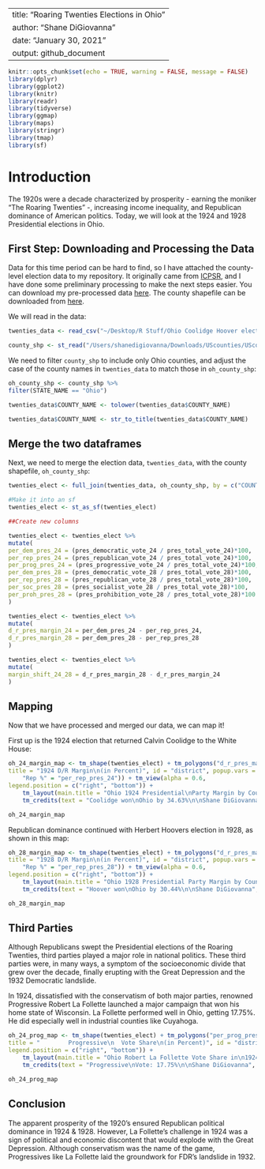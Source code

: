 ----
title: "Roaring Twenties Elections in Ohio"
author: "Shane DiGiovanna"
date: "January 30, 2021"
output: github_document
---

```r
knitr::opts_chunk$set(echo = TRUE, warning = FALSE, message = FALSE)
library(dplyr)
library(ggplot2)
library(knitr)
library(readr)
library(tidyverse)
library(ggmap)
library(maps)
library(stringr)
library(tmap)
library(sf)
```

# Introduction

The 1920s were a decade characterized by prosperity - earning the moniker "The Roaring Twenties" -, increasing income inequality, and Republican dominance of 
American politics. Today, we will look at the 1924 and 1928 Presidential elections in Ohio.

## First Step: Downloading and Processing the Data

Data for this time period can be hard to find, so I have attached the county-level election data to my repository. It originally came from [ICPSR](https://www.icpsr.umich.edu/web/pages/),
and I have done some preliminary processing to make the next steps easier. You can download my pre-processed data [here](https://raw.githubusercontent.com/shanedigiovanna/myrepotest1/main/Ohio%20Coolidge%20Hoover%20elections.csv).
The county shapefile can be downloaded from [here](https://community.esri.com/t5/arcgis-enterprise-portal/where-can-i-find-a-shapefile-with-all-us-counties-and-fips-code/td-p/307592).

We will read in the data:

```r
twenties_data <- read_csv("~/Desktop/R Stuff/Ohio Coolidge Hoover elections.csv")

county_shp <- st_read("/Users/shanedigiovanna/Downloads/UScounties/UScounties.shp")
```

We need to filter `county_shp` to include only Ohio counties, and adjust the case of the county names in `twenties_data` to match those in `oh_county_shp`:

```r
oh_county_shp <- county_shp %>%
filter(STATE_NAME == "Ohio")

twenties_data$COUNTY_NAME <- tolower(twenties_data$COUNTY_NAME)

twenties_data$COUNTY_NAME <- str_to_title(twenties_data$COUNTY_NAME)
```


## Merge the two dataframes

Next, we need to merge the election data, `twenties_data`, with the county shapefile, `oh_county_shp`:

```r
twenties_elect <- full_join(twenties_data, oh_county_shp, by = c("COUNTY_NAME" = "NAME"))

#Make it into an sf
twenties_elect <- st_as_sf(twenties_elect)

##Create new columns

twenties_elect <- twenties_elect %>%
mutate(
per_dem_pres_24 = (pres_democratic_vote_24 / pres_total_vote_24)*100,
per_rep_pres_24 = (pres_republican_vote_24 / pres_total_vote_24)*100,
per_prog_pres_24 = (pres_progressive_vote_24 / pres_total_vote_24)*100,
per_dem_pres_28 = (pres_democratic_vote_28 / pres_total_vote_28)*100,
per_rep_pres_28 = (pres_republican_vote_28 / pres_total_vote_28)*100,
per_soc_pres_28 = (pres_socialist_vote_28 / pres_total_vote_28)*100,
per_proh_pres_28 = (pres_prohibition_vote_28 / pres_total_vote_28)*100
)

twenties_elect <- twenties_elect %>%
mutate(
d_r_pres_margin_24 = per_dem_pres_24 - per_rep_pres_24,
d_r_pres_margin_28 = per_dem_pres_28 - per_rep_pres_28
)

twenties_elect <- twenties_elect %>%
mutate(
margin_shift_24_28 = d_r_pres_margin_28 - d_r_pres_margin_24
)
```


## Mapping

Now that we have processed and merged our data, we can map it! 

First up is the 1924 election that returned Calvin Coolidge to the White House:
```r
oh_24_margin_map <- tm_shape(twenties_elect) + tm_polygons("d_r_pres_margin_24", palette = "RdBu", breaks = seq(-50, 50, by = 10),
title = "1924 D/R Margin\n(in Percent)", id = "district", popup.vars = c("Dem/Rep Pres Margin" = "d_r_pres_margin_24", "Dem %" = "per_dem_pres_24", 
    "Rep %" = "per_rep_pres_24")) + tm_view(alpha = 0.6, 
legend.position = c("right", "bottom")) +
    tm_layout(main.title = "Ohio 1924 Presidential\nParty Margin by County", main.title.position = "center", legend.title.size = 0.9, legend.outside = TRUE) +
    tm_credits(text = "Coolidge won\nOhio by 34.63%\n\nShane DiGiovanna", position = c("left", "bottom"), size = 0.8)

oh_24_margin_map
```

Republican dominance continued with Herbert Hoovers election in 1928, as shown in this map:
```r
oh_28_margin_map <- tm_shape(twenties_elect) + tm_polygons("d_r_pres_margin_28", palette = "RdBu", breaks = seq(-50, 50, by = 10),
title = "1928 D/R Margin\n(in Percent)", id = "district", popup.vars = c("Dem/Rep Pres Margin" = "d_r_pres_margin_28", "Dem %" = "per_dem_pres_28", 
    "Rep %" = "per_rep_pres_28")) + tm_view(alpha = 0.6, 
legend.position = c("right", "bottom")) +
    tm_layout(main.title = "Ohio 1928 Presidential Party Margin by County", main.title.position = "center", legend.title.size = 0.9, legend.outside = TRUE) +
    tm_credits(text = "Hoover won\nOhio by 30.44%\n\nShane DiGiovanna", position = c("left", "bottom"), size = 0.8)

oh_28_margin_map
```

## Third Parties

Although Republicans swept the Presidential elections of the Roaring Twenties, third parties played a major role in national politics. These third parties were,
in many ways, a symptom of the socioeconomic divide that grew over the decade, finally erupting with the Great Depression and the 1932 Democratic landslide.

In 1924, dissatisfied with the conservatism of both major parties, renowned Progressive Robert La Follette launched a major campaign that won his home state of Wisconsin.
La Follette performed well in Ohio, getting 17.75%. He did especially well in industrial counties like Cuyahoga.

```r
oh_24_prog_map <- tm_shape(twenties_elect) + tm_polygons("per_prog_pres_24", palette = "Greens", breaks = seq(0, 25, by = 2.5),
title = "        Progressive\n  Vote Share\n(in Percent)", id = "district", popup.vars = c("Progressive %" = "per_prog_pres_24")) + tm_view(alpha = 0.6, 
legend.position = c("right", "bottom")) +
    tm_layout(main.title = "Ohio Robert La Follette Vote Share in\n1924 Presidential Election", main.title.position = "center", legend.title.size = 0.9, legend.outside = TRUE) +
    tm_credits(text = "Progressive\nVote: 17.75%\n\nShane DiGiovanna", position = c("left", "bottom"), size = 0.8)

oh_24_prog_map

```

## Conclusion

The apparent prosperity of the 1920's ensured Republican political dominance in 1924 & 1928. However, La Follette's challenge in 1924 was a sign of political and economic discontent that would explode with the Great Depression. Although conservatism was the name of the game, Progressives like La Follette laid the groundwork for FDR's landslide in 1932.